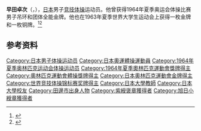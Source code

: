 {{NoteTA|G1=Sports}}
'''早田卓次'''（{{jpn|j=早田 卓次|hg=はやた たくじ|rm=Hayata Takuji}}，{{bd|1940年|10月10日||}}），[[日本|日本]]男子[[竞技体操|竞技体操]]运动员。他曾获得1964年夏季奥运会体操比赛男子吊环和团体全能金牌。他也在1963年夏季世界大学生运动会上获得一枚金牌和一枚铜牌。<ref>{{Cite web|title=Takuji HAYATA|url=https://www.olympic.org/takuji-hayata|accessdate=2021-03-27|work=International Olympic Committee|archive-date=2017-03-26|archive-url=https://web.archive.org/web/20170326174937/https://www.olympic.org/takuji-hayata|dead-url=no}}</ref><ref>{{cite web|url=https://www.olympedia.org/athletes/30582|title=Takuji Hayata|work=Olympedia|accessdate=2021-03-28|archive-date=2021-11-15|archive-url=https://web.archive.org/web/20211115202449/https://www.olympedia.org/athletes/30582|dead-url=no}}</ref>

== 参考资料 ==
{{reflist}}

{{奧林匹克運動會體操比賽男子吊環冠軍}}
{{奥林匹克运动会体操比赛男子团体全能冠军|1964}}

{{Authority control}}
{{DEFAULTSORT:Hayata, Takuji}}
[[Category:日本男子体操运动员|Category:日本男子体操运动员]]
[[Category:日本奧運體操運動員|Category:日本奧運體操運動員]]
[[Category:1964年夏季奥林匹克运动会体操运动员|Category:1964年夏季奥林匹克运动会体操运动员]]
[[Category:1964年夏季奧林匹克運動會獎牌得主|Category:1964年夏季奧林匹克運動會獎牌得主]]
[[Category:奧林匹克運動會體操獎牌得主|Category:奧林匹克運動會體操獎牌得主]]
[[Category:日本奧林匹克運動會金牌得主|Category:日本奧林匹克運動會金牌得主]]
[[Category:世界竞技体操锦标赛奖牌得主|Category:世界竞技体操锦标赛奖牌得主]]
[[Category:日本大學教師|Category:日本大學教師]]
[[Category:日本大學校友|Category:日本大學校友]]
[[Category:田邊市出身人物|Category:田邊市出身人物]]
[[Category:紫綬褒章獲得者|Category:紫綬褒章獲得者]]
[[Category:旭日小綬章獲得者|Category:旭日小綬章獲得者]]